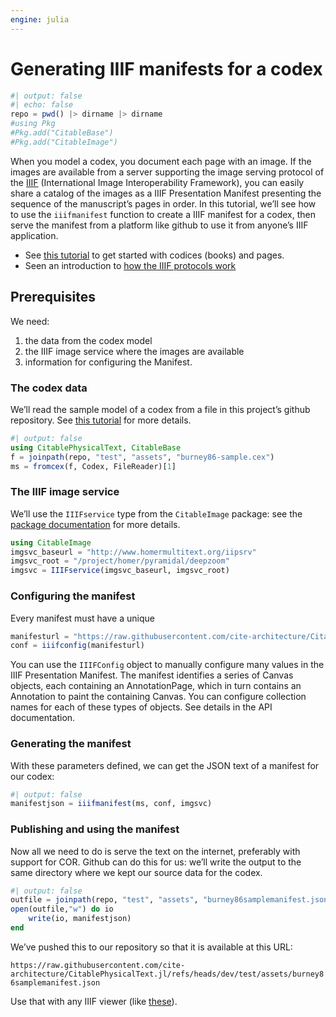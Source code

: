 ```yaml
---
engine: julia
---
```


# Generating IIIF manifests for a codex





```julia
#| output: false
#| echo: false
repo = pwd() |> dirname |> dirname
#using Pkg
#Pkg.add("CitableBase")
#Pkg.add("CitableImage")
```


When you model a codex, you document each page with an image. If the images are available from a server supporting the image serving protocol of the [IIIF](https://iiif.io) (International Image Interoperability Framework), you can easily share a catalog of the images as a IIIF Presentation Manifest presenting the sequence of the manuscript's pages in order. In this tutorial, we'll see how to use the `iiifmanifest` function to create a IIIF manifest for a codex, then serve the manifest from a platform like github to use it from anyone's IIIF application.




::: {.callout-tip title="To learn more"}
- See [this tutorial](https://neelsmith.quarto.pub/citablephysicaltext/tutorials/codex.html) to get started with codices (books) and pages.
- Seen an introduction to [how the IIIF protocols work](https://iiif.io/get-started/how-iiif-works/)
:::


## Prerequisites

We need:

1. the data from the codex model
1. the IIIF image service where the images are available
1. information for configuring the Manifest.

### The codex data

We'll read the sample model of a codex from a file in this project's github repository. See [this tutorial](https://neelsmith.quarto.pub/citablephysicaltext/tutorials/codex.html) for more details.


```julia
#| output: false
using CitablePhysicalText, CitableBase
f = joinpath(repo, "test", "assets", "burney86-sample.cex")
ms = fromcex(f, Codex, FileReader)[1]
```


### The IIIF image service

We'll use the `IIIFservice` type from the `CitableImage` package: see the [package documentation](https://neelsmith.quarto.pub/citableimage/) for more details.

```julia
using CitableImage
imgsvc_baseurl = "http://www.homermultitext.org/iipsrv"
imgsvc_root = "/project/homer/pyramidal/deepzoom"
imgsvc = IIIFservice(imgsvc_baseurl, imgsvc_root)
```

### Configuring the manifest

Every manifest must have a unique


```julia
manifesturl = "https://raw.githubusercontent.com/cite-architecture/CitablePhysicalText.jl/refs/heads/dev/test/assets/burney86samplemanifest.json"
conf = iiifconfig(manifesturl)
```

::: {.callout-tip title="Manually conifguring IDs"}
You can use the `IIIFConfig` object to manually configure many values in the IIIF Presentation Manifest. The manifest identifies  a series of Canvas objects, each containing an AnnotationPage, which in turn contains an Annotation to paint the containing Canvas. You can configure collection names for each of these types of objects. See details in the API documentation.
:::

### Generating the manifest

With these parameters defined, we can get the JSON text of a manifest for our codex:

```julia
#| output: false
manifestjson = iiifmanifest(ms, conf, imgsvc)
```

### Publishing and using the manifest

Now all we need to do is serve the text on the internet, preferably with support for COR.  Github can do this for us: we'll write the output to the same directory where we kept our source data for the codex.

```julia
#| output: false
outfile = joinpath(repo, "test", "assets", "burney86samplemanifest.json")
open(outfile,"w") do io
    write(io, manifestjson)
end
```


We've pushed this to our repository so that it is available at this URL:

`https://raw.githubusercontent.com/cite-architecture/CitablePhysicalText.jl/refs/heads/dev/test/assets/burney86samplemanifest.json`

Use that with any IIIF viewer (like [these](https://iiif.io/get-started/iiif-viewers/)).